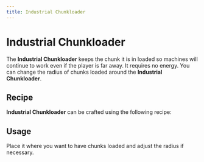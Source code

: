 ```yaml
---
title: Industrial Chunkloader
---
```


<ItemImage file="chunk_loader" alt="Industrial Chunkloader" size="200" />

# Industrial Chunkloader

The **Industrial Chunkloader** keeps the chunk it is in loaded so machines will continue to work even if the player is far away. It requires no energy. You can change the radius of chunks loaded around the **Industrial Chunkloader**.

## Recipe

**Industrial Chunkloader** can be crafted using the following recipe:

<CraftingTable recipe="input techreborn:bronze_plate techreborn:coal_plate techreborn:gold_plate input techreborn:lapis_plate techreborn:industrial_machine_frame techreborn:nickel_plate input techreborn:obsidian_plate techreborn:quartz_plate techreborn:redstone_plate output techreborn:industrial_chunkloader"/>

## Usage

Place it where you want to have chunks loaded and adjust the radius if necessary.